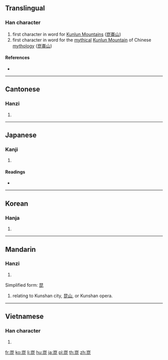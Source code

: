 {{also|崐}}
==Translingual==

===Han character===
{{Han char|rn=46|rad=山|as=08|sn=11|four=22711|canj=UAPP|ids=⿱山昆}}

# first character in word for [[w:Kunlun Mountains|Kunlun Mountains]] ([[崑崙山]])
# first character in word for the [[mythical]] [[w:Kunlun Mountain (mythology)|Kunlun Mountain]] of Chinese [[mythology]] ([[崑崙山]])

====References====
* {{Han ref|kx=0314.010|dkj=08173|dj=0614.190|hdz=10779.090|uh=5D11|ud=23825|bh=B158|bd=45400}}

----

==Cantonese==

===Hanzi===
{{yue-hanzi|jyut=[[kwan1]]|y=kwan1}}

# {{defn|lang=yue|sort=山08}}

----

==Japanese==

===Kanji===
{{ja-kanji|grade=|rs=山08}}

# {{defn|lang=ja|sort=山08}}

====Readings====
* {{ja-readings|on=[[こん]] (kon)|kun=}}

----

==Korean==

===Hanja===
{{ko-hanja|hangeul=곤|rv=gon|mr=kon}}

# {{defn|lang=ko|sort=山08}}

----

==Mandarin==

===Hanzi===
{{cmn-hanzi|pin=[[kūn]] ([[kun1]])|wg=k'un<sup>1</sup>}}

# {{defn|lang=cmn|sort=山08}}
Simplified form: [[昆]]
# relating to Kunshan city, [[昆]][[山]], or Kunshan opera.

----

==Vietnamese==

===Han character===
{{vi-hantu|[[côn]], [[kon]]|rs=山08}}

# {{defn|lang=vi|sort=山08}}

[[fr:崑]]
[[ko:崑]]
[[li:崑]]
[[hu:崑]]
[[ja:崑]]
[[pl:崑]]
[[th:崑]]
[[zh:崑]]